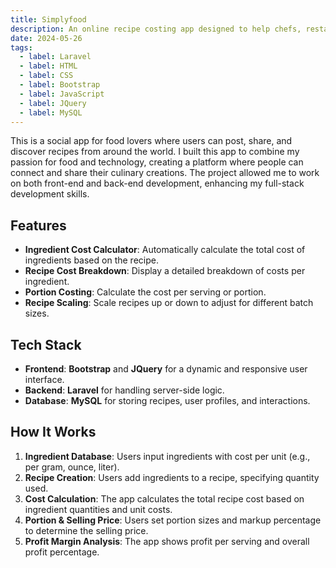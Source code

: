 ```yaml
---
title: Simplyfood
description: An online recipe costing app designed to help chefs, restaurateurs, food businesses, and home cooks accurately calculate the cost of preparing a recipe.
date: 2024-05-26
tags:
  - label: Laravel
  - label: HTML
  - label: CSS
  - label: Bootstrap
  - label: JavaScript
  - label: JQuery
  - label: MySQL
---
```


This is a social app for food lovers where users can post, share, and discover recipes from around the world. I built this app to combine my passion for food and technology, creating a platform where people can connect and share their culinary creations. The project allowed me to work on both front-end and back-end development, enhancing my full-stack development skills.

## Features

- **Ingredient Cost Calculator**: Automatically calculate the total cost of ingredients based on the recipe.
- **Recipe Cost Breakdown**: Display a detailed breakdown of costs per ingredient.
- **Portion Costing**: Calculate the cost per serving or portion.
- **Recipe Scaling**: Scale recipes up or down to adjust for different batch sizes.

## Tech Stack

- **Frontend**: **Bootstrap** and **JQuery** for a dynamic and responsive user interface.
- **Backend**: **Laravel** for handling server-side logic.
- **Database**: **MySQL** for storing recipes, user profiles, and interactions.

## How It Works

1. **Ingredient Database**: Users input ingredients with cost per unit (e.g., per gram, ounce, liter).
2. **Recipe Creation**: Users add ingredients to a recipe, specifying quantity used.
3. **Cost Calculation**: The app calculates the total recipe cost based on ingredient quantities and unit costs.
4. **Portion & Selling Price**: Users set portion sizes and markup percentage to determine the selling price.
5. **Profit Margin Analysis**: The app shows profit per serving and overall profit percentage.

